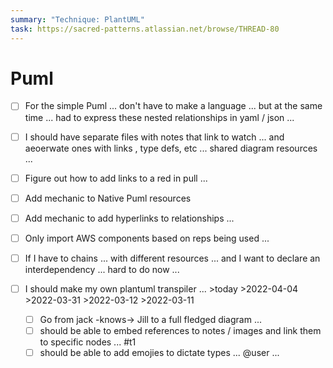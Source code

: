 ```yaml
---
summary: "Technique: PlantUML"
task: https://sacred-patterns.atlassian.net/browse/THREAD-80
---
```



# Puml
* [ ] For the simple Puml ... don't have to make a language ... but at the same time ... had to express these nested relationships in yaml / json ...
* [ ] I should have separate files with notes that link to watch ... and aeoerwate ones with links , type defs, etc ... shared diagram resources ...

* [ ] Figure out how to add links to a red in pull ...
* [ ] Add mechanic to Native Puml resources
* [ ] Add mechanic to add hyperlinks to relationships ...
* [ ] Only import AWS components based on reps being used ...
* [ ] If I have to chains ... with different resources ... and I want to declare an interdependency ... hard to do now ...


* [ ] I should make my own plantuml transpiler ... >today >2022-04-04 >2022-03-31 >2022-03-12 >2022-03-11
	* [ ] Go from jack -knows→ Jill to a full fledged diagram ... 
	* [ ] should be able to embed references to notes / images and link them to specific nodes ... #t1 
	* [ ] should be able to add emojies to dictate types ... @user ... 
